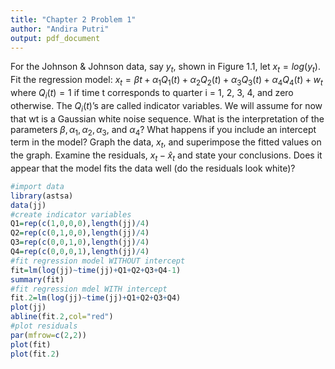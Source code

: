 ---
title: "Chapter 2 Problem 1"
author: "Andira Putri"
output: pdf_document
---

For the Johnson & Johnson data, say $y_t$, shown in Figure 1.1, let $x_t = log(y_t)$. Fit the regression model:
$x_t = \beta t + \alpha_1Q_1(t) + \alpha_2Q_2(t) + \alpha_3Q_3(t) + \alpha_4Q_4(t) + w_t$ where $Q_i(t) = 1$ if time t corresponds to quarter i = 1, 2, 3, 4, and zero otherwise. The $Q_i(t)$’s are called indicator variables. We will assume for now that wt is a Gaussian white noise sequence. What is the interpretation of the parameters $\beta, \alpha_1, \alpha_2, \alpha_3$, and $\alpha_4$? What happens if you include an intercept term in the model? Graph the data, $x_t$, and superimpose the fitted values on the graph. Examine the residuals, $x_t-\hat{x}_t$ and state your conclusions. Does it appear that the model fits the data well (do the residuals look white)?

```{r}
#import data
library(astsa)
data(jj)
#create indicator variables
Q1=rep(c(1,0,0,0),length(jj)/4)
Q2=rep(c(0,1,0,0),length(jj)/4)
Q3=rep(c(0,0,1,0),length(jj)/4)
Q4=rep(c(0,0,0,1),length(jj)/4)
#fit regression model WITHOUT intercept
fit=lm(log(jj)~time(jj)+Q1+Q2+Q3+Q4-1)
summary(fit)
#fit regression mdel WITH intercept
fit.2=lm(log(jj)~time(jj)+Q1+Q2+Q3+Q4)
plot(jj)
abline(fit.2,col="red")
#plot residuals
par(mfrow=c(2,2))
plot(fit)
plot(fit.2)
```
